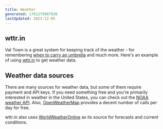 ```yaml
---
title: Weather
generated: 1701279907930
lastUpdated: 2023-12-05
---
```



## wttr.in

Val Town is a great system for keeping track of the weather - 
for remembering [when to carry an umbrella](https://www.val.town/v/stevekrouse/umbrellaReminder)
and much more. Here's an example of using [wttr.in](https://wttr.in/) to get weather
data.

<Val url="https://www.val.town/embed/csshsh/weatherDescription" />

## Weather data sources

There are many sources for weather data, but some of them require
payment and API keys. If you need something free and you're primarily
interested in weather in the United States, you can check out
the [NOAA weather API](https://www.weather.gov/documentation/services-web-api).
Also, [OpenWeatherMap](https://openweathermap.org/price) provides a decent
number of calls per day for free.

wttr.in also uses [WorldWeatherOnline](https://www.worldweatheronline.com/weather-api/api/docs/local-city-town-weather-api.aspx) as its source
for forecasts and current conditions.
